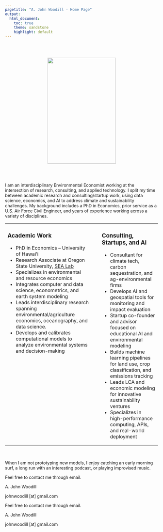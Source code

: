 ```yaml
---
pagetitle: "A. John Woodill - Home Page"
output:
  html_document:
    toc: true
    theme: sandstone
    highlight: default
---
```

<link rel="stylesheet" href="https://maxcdn.bootstrapcdn.com/font-awesome/4.7.0/css/font-awesome.min.css">
<link rel="stylesheet" href="https://cdn.rawgit.com/jpswalsh/academicons/master/css/academicons.min.css">

<br>
<br>

<div style="text-align: center;">
  <img src="https://raw.githubusercontent.com/johnwoodill/johnwoodill.github.io/master/images/John-headshot.png" width="225" height="350"/>
  <br><br>
  <a href="mailto:johnwoodill@gmail.com"><i class="fa fa-envelope-square fa-3x" style="margin: 0 10px;"></i></a>
  <a href="http://johnwoodill.github.io/cv.html"><i class="ai ai-cv ai-3x" style="margin: 0 10px;"></i></a>
  <a href="https://www.linkedin.com/in/a-john-woodill-21475353/"><i class="fa fa-linkedin-square fa-3x" style="margin: 0 10px;"></i></a>
  <a href="https://www.github.com/johnwoodill"><i class="fa fa-git-square fa-3x" style="margin: 0 10px;"></i></a>
  <a href="https://scholar.google.com/citations?user=FOD51c4AAAAJ&hl=en"><i class="ai ai-google-scholar-square ai-3x" style="margin: 0 10px;"></i></a>
</div>


<br>

<p>I am an interdisciplinary Environmental Economist working at the intersection of research, consulting, and applied technology. I split my time between academic research and consulting/startup work, using data science, economics, and AI to address climate and sustainability challenges. My background includes a PhD in Economics, prior service as a U.S. Air Force Civil Engineer, and years of experience working across a variety of disciplines.</p>

<table style="width: 100%; table-layout: fixed;">
  <tr>
    <td style="vertical-align: top; padding-right: 20px;">
      <h3>Academic Work</h3>
      <ul>
        <li>PhD in Economics – University of Hawai’i</li>
        <li>Research Associate at Oregon State University, <a href="http://jrwatson.ceoas.oregonstate.edu/about/" target="_blank">SEA Lab</a></li>
        <li>Specializes in environmental and resource economics</li>
        <li>Integrates computer and data science, econometrics, and earth system modeling</li>
        <li>Leads interdisciplinary research spanning environmental/agriculture economics, oceanography, and data science.</li>
        <li>Develops and calibrates computational models to analyze environmental systems and decision-making</li>
      </ul>
    </td>
    <td style="vertical-align: top; padding-left: 20px;">
      <h3>Consulting, Startups, and AI</h3>
      <ul>
        <li>Consultant for climate tech, carbon sequestration, and ag-environmental firms</li>
        <li>Develops AI and geospatial tools for monitoring and impact evaluation</li>
        <li>Startup co-founder and advisor focused on educational AI and environmental modeling</li>
        <li>Builds machine learning pipelines for land use, crop classification, and emissions tracking</li>
        <li>Leads LCA and economic modeling for innovative sustainability ventures</li>
        <li>Specializes in high-performance computing, APIs, and real-world deployment</li>
      </ul>
    </td>
  </tr>
</table>

<br>
<p>When I am not prototyping new models, I enjoy catching an early morning surf, a long run with an interesting podcast, or playing improvised music.</p>

<p>Feel free to contact me through email.</p>
<p>A. John Woodill</p>
<p>johnwoodill [at] gmail.com</p>




Feel free to contact me through email.

A. John Woodill

johnwoodill [at] gmail.com

<!-- Google tag (gtag.js) -->
<script async src="https://www.googletagmanager.com/gtag/js?id=UA-61017136-2"></script>
<script>
  window.dataLayer = window.dataLayer || [];
  function gtag(){dataLayer.push(arguments);}
  gtag('js', new Date());

  gtag('config', 'UA-61017136-2');
</script>


